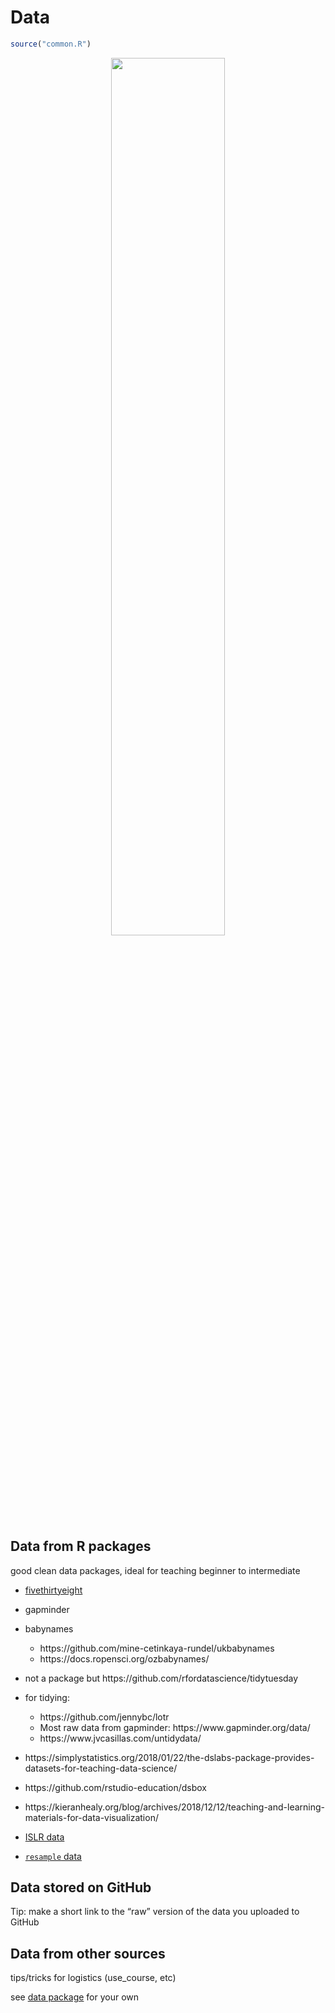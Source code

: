 # Data {#data}
```r
source("common.R")
```
<center>![](images/Data.jpg){width=60%}</center>

## Data from R packages {#data-int}

good clean data packages, ideal for teaching beginner to intermediate

+ [fivethirtyeight](https://fivethirtyeight-r.netlify.com/)
+ gapminder
+ babynames
    + https://github.com/mine-cetinkaya-rundel/ukbabynames
    + https://docs.ropensci.org/ozbabynames/
+ not a package but https://github.com/rfordatascience/tidytuesday
+ for tidying: 
    + https://github.com/jennybc/lotr
    + Most raw data from gapminder: https://www.gapminder.org/data/
    + https://www.jvcasillas.com/untidydata/
+ https://simplystatistics.org/2018/01/22/the-dslabs-package-provides-datasets-for-teaching-data-science/
+ https://github.com/rstudio-education/dsbox
+ https://kieranhealy.org/blog/archives/2018/12/12/teaching-and-learning-materials-for-data-visualization/

+ [ISLR data](https://cran.r-project.org/package=ISLR)
+ [`resample` data](https://github.com/rudeboybert/resampledata)

## Data stored on GitHub {#data-github}

Tip: make a short link to the "raw" version of the data you uploaded to GitHub

## Data from other sources {#data-ext}

tips/tricks for logistics (use_course, etc)

see [data package](#data-pkg) for your own
